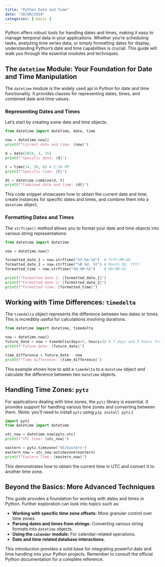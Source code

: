 ```yaml
---
title: "Python Date and Time"
date: "10/06/2024"
categories: [ basic ]
---
```



Python offers robust tools for handling dates and times, making it easy to manage temporal data in your applications.  Whether you're scheduling tasks, analyzing time series data, or simply formatting dates for display, understanding Python's date and time capabilities is crucial. This guide will walk you through the essential modules and techniques.

## The `datetime` Module: Your Foundation for Date and Time Manipulation

The `datetime` module is the widely used api in Python for date and time functionality. It provides classes for representing dates, times, and combined date and time values.

### Representing Dates and Times

Let's start by creating some date and time objects:

```python
from datetime import datetime, date, time

now = datetime.now()
print(f"Current date and time: {now}")

d = date(2024, 3, 15)
print(f"Specific date: {d}")

t = time(14, 30, 0) # 2:30 PM
print(f"Specific time: {t}")

dt = datetime.combine(d, t)
print(f"Combined date and time: {dt}")
```

This code snippet showcases how to obtain the current date and time, create instances for specific dates and times, and combine them into a `datetime` object.

### Formatting Dates and Times

The `strftime()` method allows you to format your date and time objects into various string representations:

```python
from datetime import datetime

now = datetime.now()

formatted_date_1 = now.strftime("%Y-%m-%d")  # YYYY-MM-DD
formatted_date_2 = now.strftime("%B %d, %Y") # Month DD, YYYY
formatted_time = now.strftime("%H:%M:%S")    # HH:MM:SS

print(f"Formatted date 1: {formatted_date_1}")
print(f"Formatted date 2: {formatted_date_2}")
print(f"Formatted time: {formatted_time}")
```


##  Working with Time Differences: `timedelta`

The `timedelta` object represents the difference between two dates or times. This is incredibly useful for calculations involving durations.

```python
from datetime import datetime, timedelta

now = datetime.now()
future_date = now + timedelta(days=7, hours=3) # 7 days and 3 hours from now
print(f"Future date: {future_date}")

time_difference = future_date - now
print(f"Time difference: {time_difference}")
```

This example shows how to add a `timedelta` to a `datetime` object and calculate the difference between two `datetime` objects.


##  Handling Time Zones: `pytz`

For applications dealing with time zones, the `pytz` library is essential. It provides support for handling various time zones and converting between them.  (Note: you'll need to install `pytz` using `pip install pytz`.)

```python
import pytz
from datetime import datetime

utc_now = datetime.now(pytz.utc)
print(f"UTC time: {utc_now}")

eastern = pytz.timezone('US/Eastern')
eastern_now = utc_now.astimezone(eastern)
print(f"Eastern Time: {eastern_now}")
```

This demonstrates how to obtain the current time in UTC and convert it to another time zone.


## Beyond the Basics: More Advanced Techniques

This guide provides a foundation for working with dates and times in Python.  Further exploration can look into topics such as:

* **Working with specific time zone offsets:** More granular control over time zones.
* **Parsing dates and times from strings:** Converting various string formats into `datetime` objects.
* **Using the `calendar` module:** For calendar-related operations.
* **Date and time related database interactions.**


This  introduction provides a solid base for integrating powerful date and time handling into your Python projects.  Remember to consult the official Python documentation for a complete reference.

